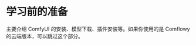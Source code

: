 
# 学习前的准备

主要介绍 ComfyUI 的安装、模型下载、插件安装等。如果你使用的是 Comflowy 的云端版本，可以跳过这个部分。

<Cards>
  <Card
    title="安装 ComfyUI"
    href="../preparation-for-study/install"
  />
  <Card 
    title="下载 & 导入模型" 
    href="../preparation-for-study/model" 
  />
  <Card
    title="安装插件 (选修)"
    href="../preparation-for-study/custom-nodes"
  />
  <Card
    title="云端安装 (选修)"
    href="../preparation-for-study/install-cloud"
  />
</Cards>